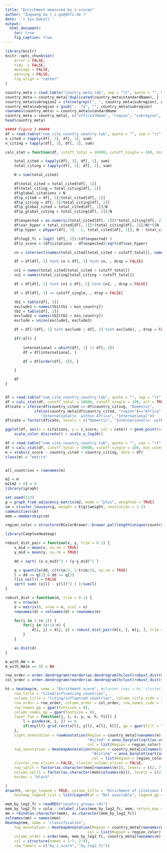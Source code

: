 ```yaml
---
title: "Enrichment measured by z-scores"
author: "Zuguang Gu ( z.gu@dkfz.de )"
date: '`r Sys.Date()`'
output: 
  html_document:
    toc: true
    fig_caption: true
---
```


```r
library(knitr)
knitr::opts_chunk$set(
    error = FALSE,
    tidy  = FALSE,
    message = FALSE,
    warning = FALSE,
    fig.align = "center"
)
```



```r

country_meta = read.table("country_meta.tab", sep = "\t", quote = "", header = TRUE)
country_meta = country_meta[!duplicated(country_meta$standardName), ]
country_meta$subregion2 = ifelse(grepl(", ", country_meta$subregion), gsub("^.*, ", "", country_meta$subregion), NA)
country_meta$subregion = gsub(", .*$", "", country_meta$subregion)
rownames(country_meta) = country_meta$standardName
country_meta = country_meta[, c("officialName", "region", "subregion", "subregion2")]
head(country_meta)

##### Figure 3 #####
df = read.table("num_cite_country_country.tab", quote = "", sep = "\t", header = TRUE)
n_cited = tapply(df[, 3], df[, 1], sum)
n_citing = tapply(df[, 3], df[, 2], sum)

calc_stat = function(df, cutoff_total = 10000, cutoff_single = 100, min_country = 0, neighbour = 20, all = FALSE) {

	total_cited = tapply(df[, 3], df[, 1], sum)
	total_citing = tapply(df[, 3], df[, 2], sum)

	N = sum(total_cited)

	df$total_cited = total_cited[df[, 1]]
	df$total_citing = total_citing[df[, 2]]
	df$global_citations = N
	df$p_cited = df[, 3]/total_cited[df[, 1]]
	df$p_citing = df[, 3]/total_citing[df[, 2]]
	df$p_global_cited = total_cited[df[, 1]]/N
	df$p_global_citing = total_citing[df[, 2]]/N

	df$expected = as.numeric(total_cited[df[, 1]])*total_citing[df[, 2]]/N
	df$var_hyper = total_cited[df[, 1]]*(total_citing[df[, 2]]/N)*((N - total_citing[df[, 2]])/N)*((N - total_cited[df[, 1]])/(N-1))
	df$p_hyper = phyper(df[, 3] - 1, total_cited[df[, 1]], N - total_cited[df[, 1]], total_citing[df[, 2]], lower.tail = FALSE)

	df$log2_fc = log2( (df[, 3])/(df$expected) )
	df$z_score = (df$citations - df$expected)/sqrt(df$var_hyper)

	cn = intersect(names(total_cited[total_cited > cutoff_total]), names(total_citing[total_citing > cutoff_total]))

	df = df[df[, 1] %in% cn & df[, 2] %in% cn, , drop = FALSE]

	cn1 = names(total_cited[total_cited > cutoff_total])
	cn2 = names(total_citing[total_citing > cutoff_total])

	df = df[df[, 1] %in% cn1 & df[, 2] %in% cn2, , drop = FALSE]

	df = df[df[, 3] >= cutoff_single, , drop = FALSE]

	tb1 = table(df[, 1])
	exclude1 = names(tb1[tb1 < min_country])
	tb2 = table(df[, 2])
	exclude2 = names(tb2[tb2 < min_country])
	exclude = union(exclude1, exclude2)

	df = df[!(df[, 1] %in% exclude | df[, 2] %in% exclude), , drop = FALSE]

	if(!all) {
		
		international = which(df[, 1] != df[, 2])
		df = df[international, ]

		df = df[order(df[, 3]), ]

	}

	df
}


df = read.table("num_cite_country_country.tab", quote = "", sep = "\t", header = TRUE)
df = calc_stat(df, cutoff_total = 10000, cutoff_single = 100, all = TRUE)
df$cate = ifelse(df$country_cited == df$country_citing, "Domestic", 
	         ifelse(country_meta[df$country_cited, "region"]=="Africa" & country_meta[df$country_citing, "region"]== "Africa", 
	         	"International\n  within Africa", "International"))
df$cate = factor(df$cate, levels = c("Domestic", "International\n  within Africa", "International"))
```


```r
ggplot(df, aes(x = citations, y = z_score, col = cate)) + geom_point(size = 0.5) +
    scale_color_discrete() + scale_x_log10()
```


```r
df = read.table("num_cite_country_country.tab", quote = "", sep = "\t", header = TRUE)
df = calc_stat(df, cutoff_total = 10000, cutoff_single = 100, min_country = 25, all = FALSE)
m = xtabs(z_score ~ country_cited + country_citing, data = df)
class(m) = "matrix"


all_countries = rownames(m)

m2 = m
m2[m2 < 0] = 0
library(igraph)

set.seed(123)
g = graph_from_adjacency_matrix(m2, mode = "plus", weighted = TRUE)
cm = cluster_louvain(g, weight = E(g)$weight, resolution = 1.2)
communities(cm)
mem = membership(cm)

region_color = structure(RColorBrewer::brewer.pal(length(unique(country_meta$region)), "Set3"), names = unique(country_meta$region))

library(ComplexHeatmap)

robust_dist_pair = function(x, y, trim = 0.1) {
	x_mid = mean(x, na.rm = TRUE)
	y_mid = mean(y, na.rm = TRUE)

	dd = sqrt( (x-x_mid)^2 + (y-y_mid)^2 )

	q = quantile(dd, c(trim/2, 1-trim/2), na.rm = TRUE)
	l = dd >= q[1] & dd <= q[2]
	l[is.na(l)] = FALSE
	sqrt( sum( (x[l] - y[l])^2 ) )/sum(l)
}

robust_dist = function(m, trim = 0.1) {
	n = nrow(m)
	d = matrix(0, nrow = n, ncol = n)
	rownames(d) = colnames(d) = rownames(m)

	for(i in 1:(n-1)) {
		for(j in (i+1):n) {
			d[i, j] = d[j, i] = robust_dist_pair(m[i, ], m[j, ], trim = trim)
		}
	}

	as.dist(d)
}

m_with_NA = m
m_with_NA[m == 0] = NA

row_order = order.dendrogram(reorder(as.dendrogram(hclust(robust_dist(m_with_NA))), -rowMeans(m_with_NA, na.rm = TRUE)))
col_order = order.dendrogram(reorder(as.dendrogram(hclust(robust_dist(t(m_with_NA)))), -colMeans(m_with_NA, na.rm = TRUE)))

ht = Heatmap(m, name = "Enrichment score", #cluster_rows = hc, cluster_columns = hc,
	row_title = "Cited/influencing countries",
	column_title = "Citing/influenced countries", column_title_side = "bottom",
	row_order = row_order, column_order = col_order, row_names_side = "left",
	row_names_gp = gpar(fontsize = 8),
	column_names_gp = gpar(fontsize = 8),
	layer_fun = function(j, i, x, y, w, h, fill) {
		l = pindex(m, i, j) == 0
		if(any(l)) grid.rect(x[l], y[l], w[l], h[l], gp = gpar(fill = "#DDDDDD", col = "#DDDDDD"))
	},
	right_annotation = rowAnnotation(Region = country_meta[rownames(m), "region"], 
		                             "#cited" = anno_barplot(sqrt(as.vector(n_cited[rownames(m)])), ylim = c(0, 8000), axis_param = list(at = c(0,2000,4000,6000,8000), labels = c("0", "4M", "16M", "36M", "64M"))),
		                             col = list(Region = region_color)),
	top_annotation = HeatmapAnnotation(Region = country_meta[colnames(m), "region"], 
		                               "#citing" = anno_barplot(sqrt(as.vector(n_citing[colnames(m)])), ylim = c(0, 8000), axis_param = list(at = c(0,2000,4000,6000,8000), labels = c("0", "4M", "16M", "36M", "64M"))),
		                               col = list(Region = region_color)),
	cluster_row_slices = FALSE, cluster_column_slices = FALSE,
	row_split = factor(as.character(mem[rownames(m)]), levels = c(2, 7, 3, 5, 6, 1, 4)),
	column_split = factor(as.character(mem[colnames(m)]), levels = c(2, 7, 3, 5, 6, 1, 4)),
	border = "black"

)
draw(ht, merge_legend = TRUE, column_title = "Enrichment of citations between countries",
	heatmap_legend_list = list(Legend(at = "Not available", legend_gp = gpar(fill = "#DDDDDD"))))
```


```r
mem_by_log2_fc = readRDS("country_groups.rds")
mem_by_log2_fc = cola:::relabel_class(mem_by_log2_fc, mem, return_map = FALSE)
mm = rbind(as.character(mem), as.character(mem_by_log2_fc))
colnames(mm) = names(mem)
Heatmap(mm, name = "classification",
	top_annotation = HeatmapAnnotation(Region = country_meta[rownames(m), "region"], 
		                             col = list(Region = region_color)),
	column_order = order(mem, mem_by_log2_fc, country_meta[rownames(m), "region"]),
	col = structure(names = 1:7, 2:8),
	row_labels = c("by_z_score", "by_log2_fc"))
```






